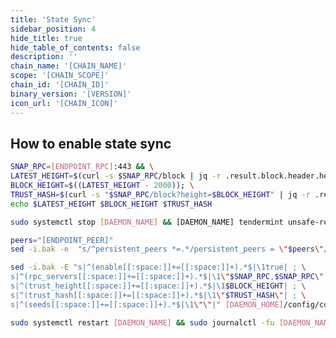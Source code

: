 ```yaml
---
title: 'State Sync'
sidebar_position: 4
hide_title: true
hide_table_of_contents: false
description: ''
chain_name: '[CHAIN_NAME]'
scope: '[CHAIN_SCOPE]'
chain_id: '[CHAIN_ID]'
binary_version: '[VERSION]'
icon_url: '[CHAIN_ICON]'
---
```



<PageTitle
  iconUrl="img/[CHAIN_ICON]"
  title="[CHAIN_NAME] State Sync"
  chainId="[CHAIN_ID]"
  version="[VERSION]"
/>

## How to enable state sync

```bash
SNAP_RPC=[ENDPOINT_RPC]:443 && \
LATEST_HEIGHT=$(curl -s $SNAP_RPC/block | jq -r .result.block.header.height); \
BLOCK_HEIGHT=$((LATEST_HEIGHT - 2000)); \
TRUST_HASH=$(curl -s "$SNAP_RPC/block?height=$BLOCK_HEIGHT" | jq -r .result.block_id.hash) && \
echo $LATEST_HEIGHT $BLOCK_HEIGHT $TRUST_HASH
```

```bash
sudo systemctl stop [DAEMON_NAME] && [DAEMON_NAME] tendermint unsafe-reset-all --home [DAEMON_HOME] --keep-addr-book
```

```bash
peers="[ENDPOINT_PEER]"
sed -i.bak -e  "s/^persistent_peers *=.*/persistent_peers = \"$peers\"/" [DAEMON_HOME]/config/config.toml
```

```bash
sed -i.bak -E "s|^(enable[[:space:]]+=[[:space:]]+).*$|\1true| ; \
s|^(rpc_servers[[:space:]]+=[[:space:]]+).*$|\1\"$SNAP_RPC,$SNAP_RPC\"| ; \
s|^(trust_height[[:space:]]+=[[:space:]]+).*$|\1$BLOCK_HEIGHT| ; \
s|^(trust_hash[[:space:]]+=[[:space:]]+).*$|\1\"$TRUST_HASH\"| ; \
s|^(seeds[[:space:]]+=[[:space:]]+).*$|\1\"\"|" [DAEMON_HOME]/config/config.toml
```

```bash
sudo systemctl restart [DAEMON_NAME] && sudo journalctl -fu [DAEMON_NAME] --no-hostname -o cat
```
